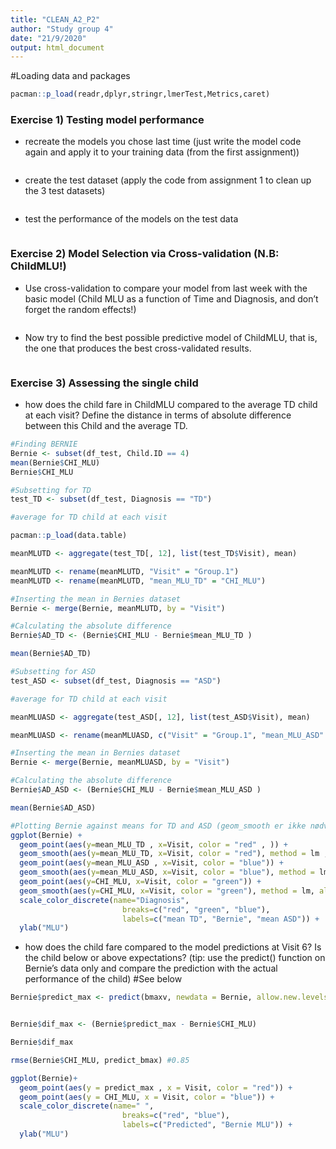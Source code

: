 ```yaml
---
title: "CLEAN_A2_P2"
author: "Study group 4"
date: "21/9/2020"
output: html_document
---
```

#Loading data and packages
```r
pacman::p_load(readr,dplyr,stringr,lmerTest,Metrics,caret)


```



### Exercise 1) Testing model performance

- recreate the models you chose last time (just write the model code again and apply it to your training data (from the first assignment))

```r

```

- create the test dataset (apply the code from assignment 1 to clean up the 3 test datasets)

```r

```

- test the performance of the models on the test data 
```r

```

### Exercise 2) Model Selection via Cross-validation (N.B: ChildMLU!)

- Use cross-validation to compare your model from last week with the basic model (Child MLU as a function of Time and Diagnosis, and don't forget the random effects!)

```r

```

- Now try to find the best possible predictive model of ChildMLU, that is, the one that produces the best cross-validated results.

```r

```


### Exercise 3) Assessing the single child

- how does the child fare in ChildMLU compared to the average TD child at each visit? Define the distance in terms of absolute difference between this Child and the average TD.

```r
#Finding BERNIE
Bernie <- subset(df_test, Child.ID == 4)
mean(Bernie$CHI_MLU)
Bernie$CHI_MLU

#Subsetting for TD
test_TD <- subset(df_test, Diagnosis == "TD")

#average for TD child at each visit

pacman::p_load(data.table)

meanMLUTD <- aggregate(test_TD[, 12], list(test_TD$Visit), mean)

meanMLUTD <- rename(meanMLUTD, "Visit" = "Group.1")
meanMLUTD <- rename(meanMLUTD, "mean_MLU_TD" = "CHI_MLU")

#Inserting the mean in Bernies dataset
Bernie <- merge(Bernie, meanMLUTD, by = "Visit")

#Calculating the absolute difference
Bernie$AD_TD <- (Bernie$CHI_MLU - Bernie$mean_MLU_TD )

mean(Bernie$AD_TD)

#Subsetting for ASD
test_ASD <- subset(df_test, Diagnosis == "ASD")

#average for TD child at each visit

meanMLUASD <- aggregate(test_ASD[, 12], list(test_ASD$Visit), mean)

meanMLUASD <- rename(meanMLUASD, c("Visit" = "Group.1", "mean_MLU_ASD" = "x"))

#Inserting the mean in Bernies dataset
Bernie <- merge(Bernie, meanMLUASD, by = "Visit")

#Calculating the absolute difference
Bernie$AD_ASD <- (Bernie$CHI_MLU - Bernie$mean_MLU_ASD )

mean(Bernie$AD_ASD)

#Plotting Bernie against means for TD and ASD (geom_smooth er ikke nødvendigvis det pæneste men synes det giver mening at se at Bernie er nogenlunde paralel med TD i udvikling. Måske fjerne SE)
ggplot(Bernie) +
  geom_point(aes(y=mean_MLU_TD , x=Visit, color = "red" , )) +
  geom_smooth(aes(y=mean_MLU_TD, x=Visit, color = "red"), method = lm , alpha = 0) +
  geom_point(aes(y=mean_MLU_ASD , x=Visit, color = "blue")) + 
  geom_smooth(aes(y=mean_MLU_ASD, x=Visit, color = "blue"), method = lm, alpha = 0) +
  geom_point(aes(y=CHI_MLU, x=Visit, color = "green")) +
  geom_smooth(aes(y=CHI_MLU, x=Visit, color = "green"), method = lm, alpha = 0) +
  scale_color_discrete(name="Diagnosis",
                         breaks=c("red", "green", "blue"),
                         labels=c("mean TD", "Bernie", "mean ASD")) +
  ylab("MLU")
```



- how does the child fare compared to the model predictions at Visit 6? Is the child below or above expectations? (tip: use the predict() function on Bernie's data only and compare the prediction with the actual performance of the child) #See below
```r

Bernie$predict_max <- predict(bmaxv, newdata = Bernie, allow.new.levels = TRUE)


Bernie$dif_max <- (Bernie$predict_max - Bernie$CHI_MLU) 

Bernie$dif_max 

rmse(Bernie$CHI_MLU, predict_bmax) #0.85

ggplot(Bernie)+
  geom_point(aes(y = predict_max , x = Visit, color = "red")) +
  geom_point(aes(y = CHI_MLU, x = Visit, color = "blue")) +
  scale_color_discrete(name=" ",
                         breaks=c("red", "blue"),
                         labels=c("Predicted", "Bernie MLU")) +
  ylab("MLU")
```

